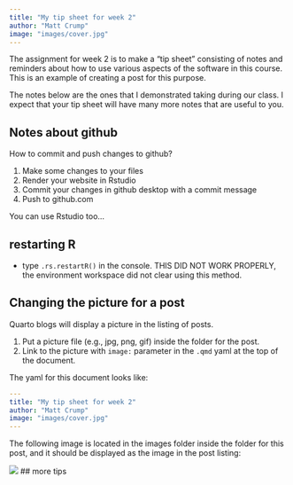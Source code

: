 ```yaml
---
title: "My tip sheet for week 2"
author: "Matt Crump"
image: "images/cover.jpg"
---
```


The assignment for week 2 is to make a "tip sheet" consisting of notes and reminders about how to use various aspects of the software in this course. This is an example of creating a post for this purpose.

The notes below are the ones that I demonstrated taking during our class. I expect that your tip sheet will have many more notes that are useful to you.

## Notes about github

How to commit and push changes to github?

1.  Make some changes to your files
2.  Render your website in Rstudio
3.  Commit your changes in github desktop with a commit message
4.  Push to github.com

You can use Rstudio too...

## restarting R

-   type `.rs.restartR()` in the console. THIS DID NOT WORK PROPERLY, the environment workspace did not clear using this method.

## Changing the picture for a post

Quarto blogs will display a picture in the listing of posts. 

1. Put a picture file (e.g., jpg, png, gif) inside the folder for the post.
2. Link to the picture with `image:` parameter in the `.qmd` yaml at the top of the document.

The yaml for this document looks like:

``` yaml
---
title: "My tip sheet for week 2"
author: "Matt Crump"
image: "images/cover.jpg"
---
```

The following image is located in the images folder inside the folder for this post, and it should be displayed as the image in the post listing:

![](images/cover.jpg)
## more tips




